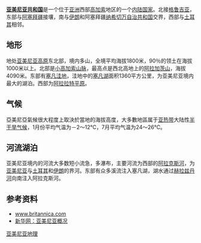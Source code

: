 {{expand|time=2016-05-18T12:43:15+00:00}}
{{Country geography
|name = 亚美尼亚
|map = Armenia Topography.png
|map size = 250px
|continent = [[亚洲|亚洲]]
|region = [[西亚|西亚]]
|coordinates = {{coord|40|00|N|45|00|E|}}
|area ranking = 141th
|km area = 29,743
|percent land = 95.29
|percent water = 4.71
|km coastline =
|borders = 1254 km ([[阿塞拜疆|阿塞拜疆]] 787 km, [[格鲁吉亚|格鲁吉亚]] 164 km, [[伊朗|伊朗]] 35 km，[[土耳其|土耳其]] 268 km)
|highest point = [[阿拉加茨山|阿拉加茨山]] 4,090 m
|lowest point = 
|longest river = 
|largest lake = [[塞凡湖|塞凡湖]]
}}	
'''[[亚美尼亚共和国|亚美尼亚共和国]]'''是一个位于[[亚洲|亚洲]]西部[[高加索|高加索]]地区的一个[[内陆国家|内陆国家]]。北接[[格鲁吉亚|格鲁吉亚]]，东部与[[阿塞拜疆|阿塞拜疆]]接壤，南与[[伊朗|伊朗]]和阿塞拜疆[[纳希切万自治共和国|纳希切万自治共和国]]交界，西部与[[土耳其|土耳其]]相邻。
==地形==
地处[[亚美尼亚高原|亚美尼亚高原]]东北部，境内多山，全境平均海拔1800米，90％的领土在海拔1000米以上。北部是[[小高加索山脉|小高加索山脉]]，最高点是西北高地上的[[阿拉加茨山|阿拉加茨山]]，海拔4090米。东部有[[塞凡洼地|塞凡洼地]]，洼地中的[[塞凡湖|塞凡湖]]面积1360平方公里，为亚美尼亚境内最大的湖泊。西部为[[阿拉拉特平原|阿拉拉特平原]]。
==气候==
亞美尼亞氣候很大程度上取決於當地的海拔高度，大多數地區属于[[亚热带|亚热带]]大陆性[[半干旱气候|半干旱气候]]，1月份平均气温为－2～12℃，7月平均气温为24～26℃。
==河流湖泊==
亚美尼亚境内的河流大多数短小流急，多瀑布，主要河流为西部的[[阿拉克斯河|阿拉克斯河]]，为[[亚美尼亚|亚美尼亚]]与[[土耳其|土耳其]]和[[伊朗|伊朗]]的界河。东部有众多溪流注入塞凡湖，湖水通过[[赫拉兹丹河|赫拉兹丹河]]向南注入阿拉克斯河。
==参考资料==
*[http://www.britannica.com/EBchecked/topic/35178/Armenia www.britannica.com]{{Wayback|url=http://www.britannica.com/EBchecked/topic/35178/Armenia |date=20090401081831 }}
*[http://news.xinhuanet.com/ziliao/2002-06/18/content_445944.htm 新华网：亚美尼亚概况]{{Wayback|url=http://news.xinhuanet.com/ziliao/2002-06/18/content_445944.htm |date=20120505194034 }}
{{亚洲题目|地理}}
[[分类:亚美尼亚地理|亚美尼亚地理]]